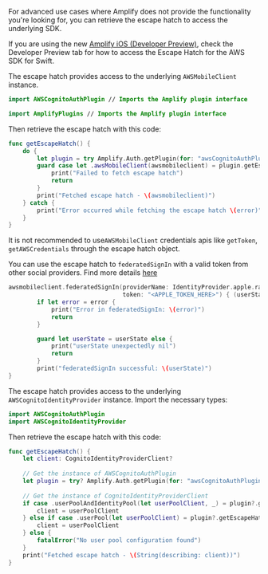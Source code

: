 For advanced use cases where Amplify does not provide the functionality you're looking for,
you can retrieve the escape hatch to access the underlying SDK.

<Callout warning>

If you are using the new [Amplify iOS (Developer Preview)](/lib/devpreview/getting-started), check the Developer Preview tab for how to access the Escape Hatch for the AWS SDK for Swift.

</Callout>

<BlockSwitcher>

<Block name="Stable Release">

The escape hatch provides access to the underlying `AWSMobileClient` instance.

<BlockSwitcher>

<Block name="Swift Package Manager">

```swift
import AWSCognitoAuthPlugin // Imports the Amplify plugin interface
```

</Block>

<Block name="CocoaPods">

```swift
import AmplifyPlugins // Imports the Amplify plugin interface
```

</Block>

</BlockSwitcher>

Then retrieve the escape hatch with this code:

```swift
func getEscapeHatch() {
    do {
        let plugin = try Amplify.Auth.getPlugin(for: "awsCognitoAuthPlugin") as! AWSCognitoAuthPlugin
        guard case let .awsMobileClient(awsmobileclient) = plugin.getEscapeHatch() else {
            print("Failed to fetch escape hatch")
            return
        }
        print("Fetched escape hatch - \(awsmobileclient)")
    } catch {
        print("Error occurred while fetching the escape hatch \(error)")
    }
}
```

It is not recommended to use`AWSMobileClient` credentials apis like `getToken`, `getAWSCredentials` through the escape hatch object.

You can use the escape hatch to `federatedSignIn` with a valid token from other social providers. Find more details [here](https://docs.amplify.aws/sdk/auth/federated-identities/q/platform/ios)

```swift
awsmobileclient.federatedSignIn(providerName: IdentityProvider.apple.rawValue,
                                token: "<APPLE_TOKEN_HERE>") { (userState, error) in
        if let error = error {
            print("Error in federatedSignIn: \(error)")
            return
        }

        guard let userState = userState else {
            print("userState unexpectedly nil")
            return
        }
        print("federatedSignIn successful: \(userState)")
}
```

</Block>

<Block name="Developer Preview">

The escape hatch provides access to the underlying `AWSCognitoIdentityProvider` instance.  Import the necessary types:

```swift
import AWSCognitoAuthPlugin
import AWSCognitoIdentityProvider
```

Then retrieve the escape hatch with this code:

```swift
func getEscapeHatch() {
    let client: CognitoIdentityProviderClient?
    
    // Get the instance of AWSCognitoAuthPlugin
    let plugin = try? Amplify.Auth.getPlugin(for: "awsCognitoAuthPlugin") as? AWSCognitoAuthPlugin
    
    // Get the instance of CognitoIdentityProviderClient
    if case .userPoolAndIdentityPool(let userPoolClient, _) = plugin?.getEscapeHatch() {
        client = userPoolClient
    } else if case .userPool(let userPoolClient) = plugin?.getEscapeHatch() {
        client = userPoolClient
    } else {
        fatalError("No user pool configuration found")
    }
    print("Fetched escape hatch - \(String(describing: client))")
}
```

</Block>

</BlockSwitcher>
